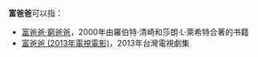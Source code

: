 '''富爸爸'''可以指：

*[[富爸爸·窮爸爸|富爸爸·窮爸爸]]，2000年由羅伯特·清崎和莎朗·L·萊希特合著的书籍
*[[富爸爸_(2013年電視電影)|富爸爸 (2013年電視電影)]]，2013年台灣電視劇集

{{Disambig|Cat=三字消歧义}}